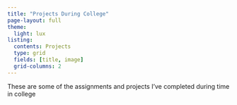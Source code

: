 ```yaml
---
title: "Projects During College"
page-layout: full
theme:
  light: lux
listing: 
  contents: Projects
  type: grid
  fields: [title, image]
  grid-columns: 2
---
```


These are some of the assignments and projects I've completed during time in college
